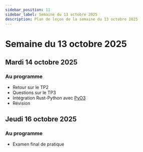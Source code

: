 ```yaml
---
sidebar_position: 11
sidebar_label: Semaine du 13 octobre 2025
description: Plan de leçon de la semaine du 13 octobre 2025
---
```


# Semaine du 13 octobre 2025

## Mardi 14 octobre 2025

### Au programme

- Retour sur le TP2
- Questions sur le TP3
- Intégration Rust-Python avec [PyO3](https://pyo3.rs/)
- Révision

## Jeudi 16 octobre 2025

### Au programme

- Examen final de pratique
